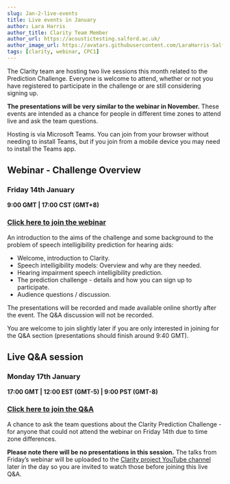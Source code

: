 ```yaml
---
slug: Jan-2-live-events
title: Live events in January
author: Lara Harris
author_title: Clarity Team Member
author_url: https://acoustictesting.salford.ac.uk/
author_image_url: https://avatars.githubusercontent.com/LaraHarris-Salford
tags: [clarity, webinar, CPC1]
---
```


The Clarity team are hosting two live sessions this month related to the Prediction Challenge. Everyone is welcome to attend, whether or not you have registered to participate in the challenge or are still considering signing up.

**The presentations will be very similar to the webinar in November.** These events are intended as a chance for people in different time zones to attend live and ask the team questions. 

Hosting is via Microsoft Teams. You can join from your browser without needing to install Teams, but if you join from a mobile device you may need to install the Teams app.

## Webinar - Challenge Overview

### Friday 14th January 
__9:00 GMT | 17:00 CST (GMT+8)__

### [Click here to join the webinar](https://teams.microsoft.com/l/meetup-join/19%3ameeting_ZjFhNjJhMzYtOWEyMC00NjNiLThjOTEtYTIwMTk2YTczZGRh%40thread.v2/0?context=%7b%22Tid%22%3a%2265b52940-f4b6-41bd-833d-3033ecbcf6e1%22%2c%22Oid%22%3a%223f282402-9a2d-4e68-b2d4-3c1f86585a45%22%7d)


An introduction to the aims of the challenge and some background to the problem of speech intelligibility prediction for hearing aids:

- Welcome, introduction to Clarity.
- Speech intelligibility models: Overview and why are they needed.
- Hearing impairment speech intelligibility prediction.
- The prediction challenge - details and how you can sign up to participate.
- Audience questions / discussion.

The presentations will be recorded and made available online shortly after the event. The Q&A discussion will not be recorded.

You are welcome to join slightly later if you are only interested in joining for the Q&A section (presentations should finish around 9:40 GMT).



## Live Q&A session

### Monday 17th January

__17:00 GMT | 12:00 EST (GMT-5) | 9:00 PST (GMT-8)__

### [Click here to join the Q&A](https://teams.microsoft.com/l/meetup-join/19%3ameeting_YTJhOGRmZGMtMjRiZS00MGY0LTliNjctZmZhMzhmNDI5M2I0%40thread.v2/0?context=%7b%22Tid%22%3a%2265b52940-f4b6-41bd-833d-3033ecbcf6e1%22%2c%22Oid%22%3a%223f282402-9a2d-4e68-b2d4-3c1f86585a45%22%7d)

A chance to ask the team questions about the Clarity Prediction Challenge - for anyone that could not attend the webinar on Friday 14th due to time zone differences.

__Please note there will be no presentations in this session.__ The talks from Friday’s webinar will be uploaded to the [Clarity project YouTube channel](https://www.youtube.com/channel/UCIc8FCHUA3Il9PUPt-sW1qw/videos) later in the day so you are invited to watch those before joining this live Q&A. 